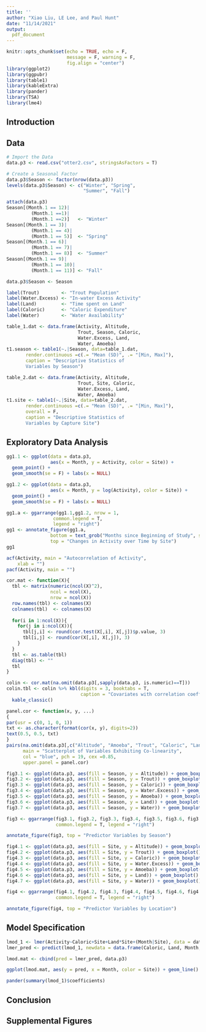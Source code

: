 ```yaml
---
title: ''
author: "Xiao Liu, LE Lee, and Paul Hunt"
date: "11/14/2021"
output: 
  pdf_document
---
```


```r
knitr::opts_chunk$set(echo = TRUE, echo = F,
                      message = F, warning = F,
                      fig.align = "center")
library(ggplot2)
library(ggpubr)
library(table1)
library(kableExtra)
library(pander)
library(TSA)
library(lme4)
```



## Introduction

## Data
```r
# Import the Data
data.p3 <- read.csv("otter2.csv", stringsAsFactors = T)

# Create a Seasonal Factor
data.p3$Season <- factor(nrow(data.p3))
levels(data.p3$Season) <- c("Winter", "Spring",
                            "Summer", "Fall")

attach(data.p3)
Season[(Month.1 == 12)|
         (Month.1 ==1)|
         (Month.1 ==2)]   <- "Winter"
Season[(Month.1 == 3)|
         (Month.1 == 4)|
         (Month.1 == 5)]  <- "Spring"
Season[(Month.1 == 6)|
         (Month.1 == 7)|
         (Month.1 == 8)]  <- "Summer"
Season[(Month.1 == 9)|
         (Month.1 == 10)|
         (Month.1 == 11)] <- "Fall"

data.p3$Season <- Season

label(Trout)        <- "Trout Population"
label(Water.Excess) <- "In-water Excess Activity"
label(Land)         <- "Time spent on Land"
label(Caloric)      <- "Caloric Expenditure"
label(Water)        <- "Water Availability"
```


```r
table_1.dat <- data.frame(Activity, Altitude,
                          Trout, Season, Caloric,
                          Water.Excess, Land,
                          Water, Amoeba)
t1.season <- table1(~.|Season, data=table_1.dat,
       render.continuous =c(.= "Mean (SD)", .= "[Min, Max]"),
       caption = "Descriptive Statistics of
       Variables by Season")
```

```r
table_2.dat <- data.frame(Activity, Altitude,
                          Trout, Site, Caloric,
                          Water.Excess, Land,
                          Water, Amoeba)
t1.site <- table1(~.|Site, data=table_2.dat,
       render.continuous =c(.= "Mean (SD)", .= "[Min, Max]"),
       overall = F,
       caption = "Descriptive Statistics of
       Variables by Capture Site")
```

## Exploratory Data Analysis

```r
gg1.1 <- ggplot(data = data.p3,
                aes(x = Month, y = Activity, color = Site)) +
  geom_point() +
  geom_smooth(se = F) + labs(x = NULL)

gg1.2 <- ggplot(data = data.p3,
                aes(x = Month, y = log(Activity), color = Site)) +
  geom_point() +
  geom_smooth(se = F) + labs(x = NULL)

gg1.a <- ggarrange(gg1.1,gg1.2, nrow = 1,
                 common.legend = T,
                 legend = "right")
gg1 <- annotate_figure(gg1.a,
                bottom = text_grob("Months since Beginning of Study", size = 11),
                top = "Changes in Activity over Time by Site")
gg1
```

```r
acf(Activity, main = "Autocorrelation of Activity",
    xlab = "")
pacf(Activity, main = "")
```

```r
cor.mat <- function(X){
  tbl <- matrix(numeric(ncol(X)^2),
                ncol = ncol(X),
                nrow = ncol(X))
  row.names(tbl) <- colnames(X)
  colnames(tbl)  <- colnames(X)
  
  for(i in 1:ncol(X)){
    for(j in i:ncol(X)){
      tbl[j,i] <- round(cor.test(X[,i], X[,j])$p.value, 3)
      tbl[i,j] <- round(cor(X[,i], X[,j]), 3)
    }
  }
  tbl <- as.table(tbl)
  diag(tbl) <- ""
  tbl
}

colin <- cor.mat(na.omit(data.p3[,sapply(data.p3, is.numeric)==T]))
colin.tbl <- colin %>% kbl(digits = 3, booktabs = T,
                           caption = "Covariates with correlation coefficients in the upper triangle and p-values in the lower triangle") %>%
  kable_classic()
```


```r

panel.cor <- function(x, y, ...)
{
par(usr = c(0, 1, 0, 1))
txt <- as.character(format(cor(x, y), digits=2))
text(0.5, 0.5, txt)
}
pairs(na.omit(data.p3[,c("Altitude", "Amoeba", "Trout", "Caloric", "Land", "Water")]),
      main = "Scatterplot of Variables Exhibiting Co-linearity",
      col = "blue", pch = 19, cex =0.85,
      upper.panel = panel.cor)

```


```r
fig3.1 <- ggplot(data.p3, aes(fill = Season, y = Altitude)) + geom_boxplot()
fig3.2 <- ggplot(data.p3, aes(fill = Season, y = Trout)) + geom_boxplot()
fig3.3 <- ggplot(data.p3, aes(fill = Season, y = Caloric)) + geom_boxplot()
fig3.4 <- ggplot(data.p3, aes(fill = Season, y = Water.Excess)) + geom_boxplot()
fig3.5 <- ggplot(data.p3, aes(fill = Season, y = Amoeba)) + geom_boxplot()
fig3.6 <- ggplot(data.p3, aes(fill = Season, y = Land)) + geom_boxplot()
fig3.7 <- ggplot(data.p3, aes(fill = Season, y = Water)) + geom_boxplot()

fig3 <- ggarrange(fig3.1, fig3.2, fig3.3, fig3.4, fig3.5, fig3.6, fig3.7,
                  common.legend = T, legend = "right")

annotate_figure(fig3, top = "Predictor Variables by Season")
```

```r
fig4.1 <- ggplot(data.p3, aes(fill = Site, y = Altitude)) + geom_boxplot()
fig4.2 <- ggplot(data.p3, aes(fill = Site, y = Trout)) + geom_boxplot()
fig4.3 <- ggplot(data.p3, aes(fill = Site, y = Caloric)) + geom_boxplot()
fig4.4 <- ggplot(data.p3, aes(fill = Site, y = Water.Excess)) + geom_boxplot()
fig4.5 <- ggplot(data.p3, aes(fill = Site, y = Amoeba)) + geom_boxplot()
fig4.6 <- ggplot(data.p3, aes(fill = Site, y = Land)) + geom_boxplot()
fig4.7 <- ggplot(data.p3, aes(fill = Site, y = Water)) + geom_boxplot()

fig4 <- ggarrange(fig4.1, fig4.2, fig4.3, fig4.4, fig4.5, fig4.6, fig4.7,
                  common.legend = T, legend = "right")

annotate_figure(fig4, top = "Predictor Variables by Location")
```





## Model Specification
```r
lmod_1 <- lmer(Activity~Caloric+Site+Land*Site+(Month|Site), data = data.p3)
lmer_pred <- predict(lmod_1, newdata = data.frame(Caloric, Land, Month, Site, Month.1, Season))

lmod.mat <- cbind(pred = lmer_pred, data.p3)

ggplot(lmod.mat, aes(y = pred, x = Month, color = Site)) + geom_line() + geom_point(aes(y=log(Activity)))

pander(summary(lmod_1)$coefficients)
```



## Conclusion


## Supplemental Figures
















